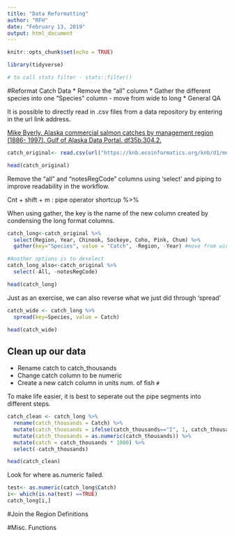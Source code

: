 ```yaml
---
title: "Data Reformatting"
author: "RFH"
date: "February 13, 2019"
output: html_document
---
```


```r
knitr::opts_chunk$set(echo = TRUE)
```


```r
library(tidyverse)

# to call stats filter - stats::filter()
```

#Reformat Catch Data
* Remove the "all" column
* Gather the different species into one "Species" column
    - move from wide to long
* General QA

It is possible to directly read in .csv files from a data repository by entering in the url link address. 

[Mike Byerly. Alaska commercial salmon catches by management region (1886- 1997). Gulf of Alaska Data Portal. df35b.304.2.](https://knb.ecoinformatics.org/view/df35b.304.2)

```r
catch_original<- read.csv(url("https://knb.ecoinformatics.org/knb/d1/mn/v2/object/df35b.302.1", method= "libcurl"), stringsAsFactors = FALSE)

head(catch_original)
```

Remove the "all" and "notesRegCode" columns using 'select' and piping to improve readability in the workflow.

Cnt + shift + m : pipe operator shortcup %>% 

When using gather, the key is the name of the new column created by condensing the long format columns.

```r
catch_long<-catch_original %>%
  select(Region, Year, Chinook, Sockeye, Coho, Pink, Chum) %>% 
  gather(key="Species", value = "Catch", -Region, -Year) #move from wide to long

#Another options is to deselect
catch_long_also<-catch_original %>%
  select(-All, -notesRegCode)

head(catch_long)

```
Just as an exercise, we can also reverse what we just did through 'spread'
```r
catch_wide <- catch_long %>% 
  spread(key=Species, value = Catch)

head(catch_wide)
```

## Clean up our data
* Rename catch to catch_thousands
* Change catch column to be numeric
* Create a new catch column in units num. of fish `#`

To make life easier, it is best to seperate out the pipe segments into different steps.
```r
catch_clean <- catch_long %>%
  rename(catch_thousands = Catch) %>% 
  mutate(catch_thousands = ifelse(catch_thousands=="I", 1, catch_thousands)) %>% 
  mutate(catch_thousands = as.numeric(catch_thousands)) %>% 
  mutate(catch = catch_thousands * 1000) %>% 
  select(-catch_thousands)

head(catch_clean)
```

Look for where as.numeric failed.
```r
test<- as.numeric(catch_long$Catch)
i<- which(is.na(test) ==TRUE)
catch_long[i,]

```

#Join the Region Definitions

#Misc. Functions